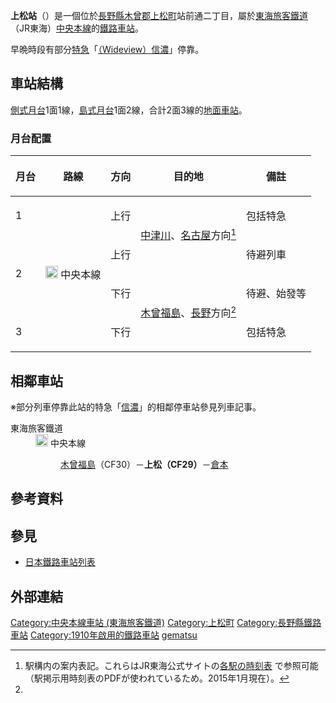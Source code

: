 {{日本車站資訊
|公司色 = #f77321
|文字色 =
|站名 = 上松站
|圖片 =Agematsu station.jpg
|pxl = 
|圖片說明 = 站舍
|日文原名 = 上松
|平假名 = あげまつ
|羅馬拼音 = Agematsu
|電報略號 = アマ
|所在地 = {{JPN}}[[長野縣|長野縣]][[木曾郡|木曾郡]][[上松町|上松町]]站前通二丁目
|車站構造 = [[地上車站|地上車站]]
|月台配置 = 2面3線
|啟用年月日 = 1910年（[[明治|明治]]43年）10月5日
|廢站年月日 =
|乘客人數 = 216
|統計年度 = 2013年
|轉車 =
|備註 = 簡易委託站<br />標高：708.6m
|adjacent = {{Adjacent stations|system=東海旅客鐵道|line=CF|left=倉本|right=木曾福島|note-left=6.6km|note-mid={{JR海車站編號|CF|29}}<br />距離[[東京站|東京]]271.1km<br />距離[[名古屋站|名古屋]]125.8km|note-right=CF30<br />7.3km}}
}}
'''上松站'''（{{jpn|j=上松駅|hg=あげまつえき|rm=Agematsu eki|f=y}}）是一個位於[[長野縣|長野縣]][[木曾郡|木曾郡]][[上松町|上松町]]站前通二丁目，屬於[[東海旅客鐵道|東海旅客鐵道]]（JR東海）[[中央本線|中央本線]]的[[鐵路車站|鐵路車站]]。

早晩時段有部分[[特別急行列車|特急]]「[[信濃號列車|（Wideview）信濃]]」停靠。
== 車站結構 ==
[[側式月台|側式月台]]1面1線，[[島式月台|島式月台]]1面2線，合計2面3線的[[地面車站|地面車站]]。
=== 月台配置 ===
{| class="wikitable"
!月台<!-- 事業者側による呼称 --->!!路線!!方向!!目的地!!備註
|-
! 1
| rowspan=4|[[File:JR_Central_Chuo_Line.svg|20px]] 中央本線<!-- 「中央線」は単なる略称であり、愛称や系統名でないため、推奨されない -->
| style="text-align:center" | 上行
| rowspan=2|[[中津川站|中津川]]、[[名古屋站|名古屋]]方向<ref name="homen">駅構内の案内表記。これらはJR東海公式サイトの[http://railway.jr-central.co.jp/time-schedule/search/index.html 各駅の時刻表] {{Wayback|url=http://railway.jr-central.co.jp/time-schedule/search/index.html |date=20191019051307 }}で参照可能（駅掲示用時刻表のPDFが使われているため。2015年1月現在）。<!-- URLが変わることを想定し、直リンクはしていない ---></ref>
| 包括特急
|-
! rowspan="2" | 2
| style="text-align:center" | 上行
| 待避列車
|-
| style="text-align:center" | 下行
|rowspan=2|[[木曾福島站|木曾福島]]、[[長野站|長野]]方向<ref name="homen" />
| 待避、始發等
|-
! 3
| style="text-align:center" | 下行
| 包括特急
|}

== 相鄰車站 ==
※部分列車停靠此站的特急「[[信濃號列車|信濃]]」的相鄰停車站參見列車記事。
; 東海旅客鐵道
: [[File:JR_Central_Chuo_Line.svg|20px]] 中央本線
:: [[木曾福島站|木曾福島]]（CF30）－'''上松（CF29）'''－[[倉本站|倉本]]
== 參考資料 ==
{{Reflist}}
== 參見 ==
{{Commonscat|Agematsu Station}}
* [[日本鐵路車站列表|日本鐵路車站列表]]
== 外部連結 ==
{{中央西線}}
{{DEFAULTSORT:Agematsu}}
[[Category:中央本線車站_(東海旅客鐵道)|Category:中央本線車站 (東海旅客鐵道)]]
[[Category:上松町|Category:上松町]]
[[Category:長野縣鐵路車站|Category:長野縣鐵路車站]]
[[Category:1910年啟用的鐵路車站|Category:1910年啟用的鐵路車站]]
[[Category:日本鐵路車站_A|gematsu]]